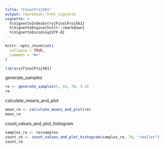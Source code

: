```yaml
---
title: "FinalProj561"
output: rmarkdown::html_vignette
vignette: >
  %\VignetteIndexEntry{FinalProj561}
  %\VignetteEngine{knitr::rmarkdown}
  %\VignetteEncoding{UTF-8}
---
```


```r
knitr::opts_chunk$set(
  collapse = TRUE,
  comment = "#>"
)
```

```r
library(FinalProj561)
```

generate_samples

```r
re <- generate_samples(5, 10, 70, 3.3)
re
```

calculate_means_and_plot

```r
mean_re <- calculate_means_and_plot(re)
mean_re
```

count_values_and_plot_histogram

```r
samples_re <- re$samples
count_re <- count_values_and_plot_histogram(samples_re, 70, "smaller")
count_re
```

